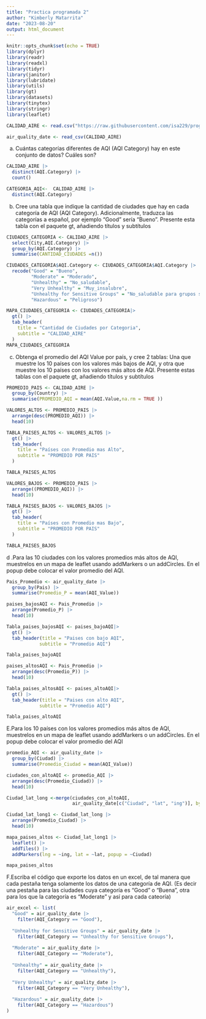 ```yaml
---
title: "Practica programada 2"
author: "Kimberly Matarrita"
date: "2023-08-20"
output: html_document
---
```


```r
knitr::opts_chunk$set(echo = TRUE)
library(dplyr)
library(readr)
library(readxl)
library(tidyr)
library(janitor)
library(lubridate)
library(utils)
library(gt)
library(datasets)
library(tinytex)
library(stringr)
library(leaflet)
```

```r
CALIDAD_AIRE <- read.csv("https://raw.githubusercontent.com/isa229/programacion_analisis_datos_ii/main/air_quality_index.csv")

air_quality_date <- read_csv(CALIDAD_AIRE)

```


a. Cuántas categorías diferentes de AQI (AQI Category) hay en este conjunto de datos? Cuáles son?
```r
CALIDAD_AIRE |> 
  distinct(AQI.Category) |> 
  count()
```
```r
CATEGORIA_AQI<-  CALIDAD_AIRE |> 
  distinct(AQI.Category)
```

b. Cree una tabla que indique la cantidad de ciudades que hay en cada categoría de AQI (AQI Category).
Adicionalmente, traduzca las categorías a español, por ejemplo “Good” sería “Bueno”. Presente esta
tabla con el paquete gt, añadiendo títulos y subtítulos


```r
CIUDADES_CATEGORIA <- CALIDAD_AIRE |> 
  select(City,AQI.Category) |> 
  group_by(AQI.Category) |> 
  summarise(CANTIDAD_CIUDADES =n())
```

```r
CIUDADES_CATEGORIA$AQI.Category <- CIUDADES_CATEGORIA$AQI.Category |> 
  recode("Good" = "Bueno",
         "Moderate" = "Moderado",
         "Unhealthy" = "No_saludable",
         "Very Unhealthy" = "Muy_insalubre",
         "Unhealthy for Sensitive Groups" = "No_saludable para grupos sensibles",
         "Hazardous" = "Peligroso")
```

```r
MAPA_CIUDADES_CATEGORIA <- CIUDADES_CATEGORIA|> 
  gt() |> 
  tab_header(
    title = "Cantidad de Ciudades por Categoria",
    subtitle = "CALIDAD_AIRE"
  ) 
MAPA_CIUDADES_CATEGORIA
```
c. Obtenga el promedio del AQI Value por país, y cree 2 tablas: Una que muestre los 10 países con los
valores más bajos de AQI, y otra que muestre los 10 países con los valores más altos de AQI. Presente
estas tablas con el paquete gt, añadiendo títulos y subtítulos


```r
PROMEDIO_PAIS <- CALIDAD_AIRE |> 
  group_by(Country) |> 
  summarise(PROMEDIO_AQI = mean(AQI.Value,na.rm = TRUE ))
```

```r
VALORES_ALTOS <- PROMEDIO_PAIS |>
  arrange(desc(PROMEDIO_AQI)) |> 
  head(10)
```

```r
TABLA_PAISES_ALTOS <- VALORES_ALTOS |> 
  gt() |> 
  tab_header(
    title = "Países con Promedio mas Alto",
    subtitle = "PROMEDIO POR PAIS"
  )

TABLA_PAISES_ALTOS
```

```r
VALORES_BAJOS <- PROMEDIO_PAIS |>
  arrange((PROMEDIO_AQI)) |> 
  head(10)
```

```r
TABLA_PAISES_BAJOS <- VALORES_BAJOS |> 
  gt() |> 
  tab_header(
    title = "Países con Promedio mas Bajo",
    subtitle = "PROMEDIO POR PAIS"
  )

TABLA_PAISES_BAJOS
```

d .Para las 10 ciudades con los valores promedios más altos de AQI, muestrelos en un mapa de leaflet usando
addMarkers o un addCircles. En el popup debe colocar el valor promedio del AQI.

```r
Pais_Promedio <- air_quality_date |> 
  group_by(Pais) |> 
  summarise(Promedio_P = mean(AQI_Value))
```

```r
paises_bajosAQI <- Pais_Promedio |> 
  arrange(Promedio_P) |> 
  head(10)
```

```r
Tabla_paises_bajosAQI <- paises_bajoAQI|> 
  gt() |> 
  tab_header(title = "Paises con bajo AQI", 
            subtitle = "Promedio AQI") 

Tabla_paises_bajoAQI
```

```r
paises_altosAQI <- Pais_Promedio |> 
  arrange(desc(Promedio_P)) |> 
  head(10)
```

```r
Tabla_paises_altosAQI <- paises_altoAQI|> 
  gt() |> 
  tab_header(title = "Paises con alto AQI", 
            subtitle = "Promedio AQI") 

Tabla_paises_altoAQI
```

E.Para los 10 países con los valores promedios más altos de AQI, muestrelos en un mapa de leaflet usando
addMarkers o un addCircles. En el popup debe colocar el valor promedio del AQI

```r
promedio_AQI <- air_quality_date |> 
  group_by(Ciudad) |> 
  summarise(Promedio_Ciudad = mean(AQI_Value))
```

```r
ciudades_con_altoAQI <- promedio_AQI |> 
  arrange(desc(Promedio_Ciudad)) |> 
  head(10)
```

```r
Ciudad_lat_long <-merge(ciudades_con_altoAQI, 
                        air_quality_date[c("Ciudad", "lat", "ing")], by = "Ciudad")
```

```r
Ciudad_lat_long1 <- Ciudad_lat_long |> 
  arrange(Promedio_Ciudad) |> 
  head(10)

```

```r
mapa_paises_altos <- Ciudad_lat_long1 |>
  leaflet() |>
  addTiles() |>
  addMarkers(lng = ~ing, lat = ~lat, popup = ~Ciudad)

mapa_paises_altos

```


F.Escriba el código que exporte los datos en un excel, de tal manera que cada pestaña tenga solamente
los datos de una categoría de AQI. (Es decir una pestaña para las ciudades cuya categoría es “Good”
o “Buena”, otra para los que la categoría es “Moderate” y así para cada cateoría) 

```r
air_excel <- list(
  "Good" = air_quality_date |> 
    filter(AQI_Category == "Good"),
  
  "Unhealthy for Sensitive Groups" = air_quality_date |> 
    filter(AQI_Category == "Unhealthy for Sensitive Groups"),
  
  "Moderate" = air_quality_date |> 
    filter(AQI_Category == "Moderate"),
  
  "Unhealthy" = air_quality_date |> 
    filter(AQI_Category == "Unhealthy"),
  
  "Very Unhealthy" = air_quality_date |> 
    filter(AQI_Category == "Very Unhealthy"),
  
  "Hazardous" = air_quality_date |> 
    filter(AQI_Category == "Hazardous") 
)
```
